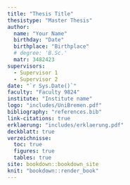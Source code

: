 ```yaml
---
title: "Thesis Title"
thesistype: "Master Thesis"
author:
  name: "Your Name"
  birthday: "Date"
  birthplace: "Birthplace"
  # degree: 'B.Sc.'
  matr: 3482423
supervisors:
  - Supervisor 1
  - Supervisor 2
date: "`r Sys.Date()`"
faculty: "Faculty 9824"
institute: "Institute name"
logo: "includes/UniBremen.pdf"
bibliography: "references.bib"
link-citations: true
erklaerung: "includes/erklaerung.pdf"
deckblatt: true
verzeichnisse:
  toc: true
  figures: true
  tables: true
site: bookdown::bookdown_site
knit: "bookdown::render_book"
---
```

